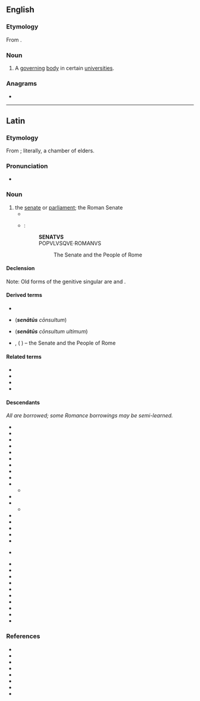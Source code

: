 {{also|Senatus}}
==English==

===Etymology===
From {{bor|en|la|senatus}}.

===Noun===
{{en-noun|?}}

# A [[govern]]ing [[body]] in certain [[university|universities]].

===Anagrams===
* {{anagrams|en|a=aensstu|nasutes|sun teas|unseats}}

----

==Latin==

===Etymology===
From {{af|la|senex|t1=old|-ātus|id2=abstract noun}}; literally, a chamber of elders.

===Pronunciation===
* {{la-IPA|senātus}}

===Noun===
{{la-noun|senātus<4>}}

# the [[senate]] or [[parliament]]; the Roman Senate
#* {{Q|la|Cicero|Catiline|Oratio in Catilinam Prima in Senatu Habita|2|quote=O tempora, o mores! '''Senatus''' haec intellegit, consul videt; hic tamen vivit. Vivit?|trans=Shame on the age and on its principles! The '''senate''' is aware of these things; the consul sees them; and yet this man lives. Lives!}}
#* {{circa|82 {{AD}}}} {{w|Arch of Titus}}:
#*: '''SENATVS'''
#*: POPVLVSQVE·ROMANVS
#*:: The Senate and the People of Rome

====Declension====
{{la-ndecl|senātus<4>}}
Note: Old forms of the genitive singular are {{m|la|senātuis}} and {{m|la|senātī}}.

====Derived terms====
* {{l|la|senāculum}}
* {{l|la|S. C.}} ('''''senātūs''' cōnsultum'')
* {{l|la|S. C. U.}} ('''''senātūs''' cōnsultum ultimum'')
* {{l|la|S. P. Q. R.}}, {{l|la|SPQR}} ('''''{{l|la|senatus|Senātus}}''' {{l|la|populus|Populus}}{{l|la|-que|que}} {{l|la|romanus|Rōmānus}}'') – the Senate and the People of Rome

====Related terms====
* {{l|la|senātor}}
* {{l|la|senātōrius}}
* {{l|la|senātrīx}}
* {{l|la|senex}}

====Descendants====
''All are borrowed; some Romance borrowings may be semi-learned.''
{{top4}}
* {{desc|hy|սենատ}}
* {{desc|eu|senatu}}
* {{desc|be|сенат}}
* {{desc|bg|сенат}}
* {{desc|ca|senat}}
* {{desc|kw|senedh}}
* {{desc|cs|senát}}
* {{desc|da|senat}}
* {{desc|fi|senaatti}}
* {{desc|fro|senat}}
** {{desctree|frm|senat}}
* {{desc|ka|სენატი}}
* {{desc|de|Senat}}
** {{desc|et|senat}}
* {{desc|hu|szenátus}}
* {{desc|ga|seanad}}
* {{desctree|it|senato}}
* {{desc|lld|senat}}
* {{desc|mk|сенат}}
* {{desc|no|-}} {{l|nb|senat}}
* {{desc|pl|senat}}
* {{desc|pt|senado}}
* {{desctree|ru|сенат}}
* {{desctree|es|senado}}
* {{desc|gd|seanadh}}
* {{desc|scn|sinatu}}
* {{desc|sv|senat}}
* {{desc|uk|сенат}}
* {{desc|cy|senedd}}
* {{desc|yi|סענאַט}}
{{bottom}}

===References===
* {{R:L&S}}
* {{R:Elementary Lewis}}
* {{R:du Cange}}
* {{R:Gaffiot}}
* {{R:M&A}}
* {{R:Peck}}
* {{R:NLW}}
* {{R:Smith's Antiquities}}
{{C|la|Government|Politics}}